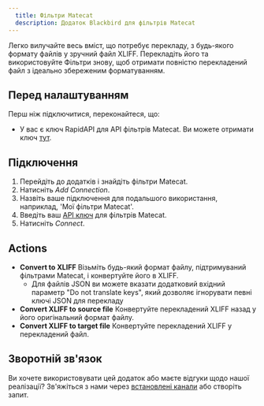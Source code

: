 ```yaml
---
  title: Фільтри Matecat
  description: Додаток Blackbird для фільтрів Matecat
---
```


<LinkCard title="Переглянути на Github" target="_blank" href="https://github.com/bb-io/MatecatFilters" icon="github" />

Легко вилучайте весь вміст, що потребує перекладу, з будь-якого формату файлів у зручний файл XLIFF. Перекладіть його та використовуйте Фільтри знову, щоб отримати повністю перекладений файл з ідеально збереженим форматуванням.

## Перед налаштуванням

Перш ніж підключитися, переконайтеся, що:

- У вас є ключ RapidAPI для API фільтрів Matecat. Ви можете отримати ключ [тут](https://rapidapi.com/translated/api/matecat-filters/pricing).

## Підключення

1. Перейдіть до додатків і знайдіть фільтри Matecat.
2. Натисніть _Add Connection_.
3. Назвіть ваше підключення для подальшого використання, наприклад, 'Мої фільтри Matecat'.
4. Введіть ваш [API ключ](https://rapidapi.com/translated/api/matecat-filters) для фільтрів Matecat.
5. Натисніть _Connect_.

## Actions

- **Convert to XLIFF** Візьміть будь-який формат файлу, підтримуваний фільтрами Matecat, і конвертуйте його в XLIFF.
  - Для файлів JSON ви можете вказати додатковий вхідний параметр "Do not translate keys", який дозволяє ігнорувати певні ключі JSON для перекладу
- **Convert XLIFF to source file** Конвертуйте перекладений XLIFF назад у його оригінальний формат файлу.
- **Convert XLIFF to target file** Конвертуйте перекладений XLIFF у перекладений файл.

## Зворотній зв'язок

Ви хочете використовувати цей додаток або маєте відгуки щодо нашої реалізації? Зв'яжіться з нами через [встановлені канали](https://www.blackbird.io/) або створіть запит.